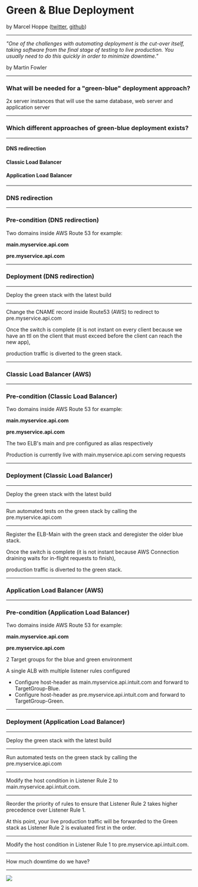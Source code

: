 

<Head>
  <title>Green & Blue Deployment</title>
  <meta name="author" content="Marcel Hoppe" />
</Head>

# Green & Blue Deployment

by Marcel Hoppe
([twitter](https://twitter.com/m_hope5), [github](https://github.com/Kampfheizung))

---

*"One of the challenges with automating deployment is the cut-over itself, taking software from the final stage of testing to live production. You usually need to do this quickly in order to minimize downtime."*

by Martin Fowler

---

### What will be needed for a "green-blue" deployment approach?

2x server instances that will use the same database, web server and application server

---

### Which different approaches of green-blue deployment exists?

---

#### DNS redirection
#### Classic Load Balancer
#### Application Load Balancer

---

### DNS redirection

---

### Pre-condition (DNS redirection)

Two domains inside AWS Route 53 for example:

**main.myservice.api.com**

**pre.myservice.api.com**

---

### Deployment (DNS redirection)

---

Deploy the green stack with the latest build

---

Change the CNAME record inside Route53 (AWS) to redirect to pre.myservice.api.com

Once the switch is complete (it is not instant on every client because we have an ttl on the client that must exceed before the client can reach the new app),

production traffic is diverted to the green stack.

---

### Classic Load Balancer (AWS)

---

### Pre-condition (Classic Load Balancer)

Two domains inside AWS Route 53 for example:

**main.myservice.api.com**

**pre.myservice.api.com**

The two ELB's main and pre configured as alias respectively

Production is currently live with main.myservice.api.com serving requests

---

### Deployment (Classic Load Balancer)

---

Deploy the green stack with the latest build

---

Run automated tests on the green stack by calling the pre.myservice.api.com

---

Register the ELB-Main with the green stack and deregister the older blue stack.

Once the switch is complete (it is not instant because AWS Connection draining waits for in-flight requests to finish),

production traffic is diverted to the green stack.

---

### Application Load Balancer (AWS)

---

### Pre-condition (Application Load Balancer)

Two domains inside AWS Route 53 for example:

**main.myservice.api.com**

**pre.myservice.api.com**

2 Target groups for the blue and green environment

A single ALB with multiple listener rules configured

- Configure host-header as main.myservice.api.intuit.com and forward to TargetGroup-Blue.
- Configure host-header as pre.myservice.api.intuit.com and forward to TargetGroup-Green.

---

### Deployment (Application Load Balancer)

---

Deploy the green stack with the latest build

---

Run automated tests on the green stack by calling the pre.myservice.api.com

---

Modify the host condition in Listener Rule 2 to main.myservice.api.intuit.com.

---

Reorder the priority of rules to ensure that Listener Rule 2 takes higher precedence over Listener Rule 1.

At this point, your live production traffic will be forwarded to the Green stack as Listener Rule 2 is evaluated first in the order.

---

Modify the host condition in Listener Rule 1 to pre.myservice.api.intuit.com.

---

How much downtime do we have?

---

<img src="https://media.giphy.com/media/8FflcgoNqU0VuBsQnM/giphy.gif" />
